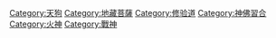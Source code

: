 {{Category main}}

[[Category:天狗|Category:天狗]]
[[Category:地藏菩薩|Category:地藏菩薩]]
[[Category:修验道|Category:修验道]]
[[Category:神佛習合|Category:神佛習合]]
[[Category:火神|Category:火神]]
[[Category:戰神|Category:戰神]]